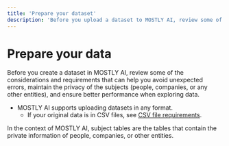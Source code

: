 ```yaml
---
title: 'Prepare your dataset'
description: 'Before you upload a dataset to MOSTLY AI, review some of the considerations and requirements that can help you avoid unexpected errors, maintain the privacy of the subjects (people, companies, or any other entities), and ensure better performance when exploring data.'
---
```



# Prepare your data

Before you create a dataset in MOSTLY AI, review some of the considerations and requirements that can help you avoid unexpected errors, maintain the privacy of the subjects (people, companies, or any other entities), and ensure better performance when exploring data.

- MOSTLY AI supports uploading datasets in any format.
  - If your original data is in CSV files, see [CSV file requirements](../generators/prepare-data/csv-requirements).

<Callout type="info">In the context of MOSTLY AI, subject tables are the tables that contain the private information of people, companies, or other entities.</Callout>
